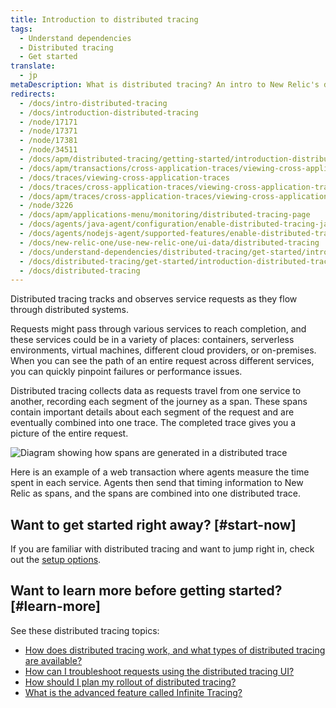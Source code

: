 ```yaml
---
title: Introduction to distributed tracing
tags:
  - Understand dependencies
  - Distributed tracing
  - Get started
translate:
  - jp
metaDescription: What is distributed tracing? An intro to New Relic's distributed tracing feature.
redirects:
  - /docs/intro-distributed-tracing
  - /docs/introduction-distributed-tracing
  - /node/17171
  - /node/17371
  - /node/17381
  - /node/34511
  - /docs/apm/distributed-tracing/getting-started/introduction-distributed-tracing
  - /docs/apm/transactions/cross-application-traces/viewing-cross-application-traces
  - /docs/traces/viewing-cross-application-traces
  - /docs/traces/cross-application-traces/viewing-cross-application-traces
  - /docs/apm/traces/cross-application-traces/viewing-cross-application-traces
  - /node/3226
  - /docs/apm/applications-menu/monitoring/distributed-tracing-page
  - /docs/agents/java-agent/configuration/enable-distributed-tracing-java-agent
  - /docs/agents/nodejs-agent/supported-features/enable-distributed-tracing-nodejs-agent
  - /docs/new-relic-one/use-new-relic-one/ui-data/distributed-tracing
  - /docs/understand-dependencies/distributed-tracing/get-started/introduction-distributed-tracing
  - /docs/distributed-tracing/get-started/introduction-distributed-tracing
  - /docs/distributed-tracing
---
```



Distributed tracing tracks and observes service requests as they flow through distributed systems.

Requests might pass through various services to reach completion, and these services could be in a variety of places: containers, serverless environments, virtual machines, different cloud providers, or on-premises. When you can see the path of an entire request across different services, you can quickly pinpoint failures or performance issues.

Distributed tracing collects data as requests travel from one service to another, recording each segment of the journey as a span. These spans contain important details about each segment of the request and are eventually combined into one trace. The completed trace gives you a picture of the entire request.

<img
  title="Diagram showing how spans are generated in a distributed trace"
  alt="Diagram showing how spans are generated in a distributed trace"
  src={introDt}
/>

<figcaption>
  Here is an example of a web transaction where agents measure the time spent in each service. Agents then send that timing information to New Relic as spans, and the spans are combined into one distributed trace.
</figcaption>

## Want to get started right away? [#start-now]

If you are familiar with distributed tracing and want to jump right in, check out the [setup options](/docs/distributed-tracing/enable-configure/quick-start).

## Want to learn more before getting started? [#learn-more]

See these distributed tracing topics:

* [How does distributed tracing work, and what types of distributed tracing are available?](/docs/distributed-tracing/concepts/how-new-relic-distributed-tracing-works/)
* [How can I troubleshoot requests using the distributed tracing UI?](/docs/distributed-tracing/ui-data/understand-use-distributed-tracing-ui/)
* [How should I plan my rollout of distributed tracing?](/docs/distributed-tracing/concepts/distributed-tracing-planning-guide/)
* [What is the advanced feature called Infinite Tracing?](/docs/understand-dependencies/distributed-tracing/infinite-tracing/introduction-infinite-tracing/)
